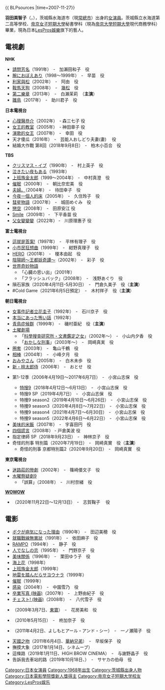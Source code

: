 {{ BLPsources |time=2007-11-27}}
{{藝人
|姓名 = 羽田美智子
|類型 = 女演員
|圖片 = 
|圖片尺寸 = 
|圖片簡介 = 
|本名 = 
|外文名 = 羽田 美智子
|外文 = ja
|羅馬拼音 = Hada Michiko
|英文名 = 
|暱稱 = 
|其他藝名 = 
|國籍 = {{JPN}}
|民族 = 
|籍貫 = 
|出生日期 = {{birth date and age|1968|9|24}}
|出生地點 = {{JPN}}・[[茨城縣|茨城縣]]水海道市（現・[[常總市|常總市]]）
|逝世日期 = 
|逝世地點 = 
|職業 = [[演員|演員]]
|語言 = [[日語|日語]]
|教育程度 = [[帝京大学短期大学|帝京大学短期大学]]
|母校 = 
|宗教信仰 = 
|配偶 = {{marriage|[[廣部俊明|廣部俊明]]|2011|2017|end=d}}
|兒女 = 
|父母 = 
|親屬 = 
|音樂類型 = 
|演奏樂器 = 
|出道地點 = 
|出道日期 = 1988年
|出道作 = 
|代表作 = 
|著名角色 = 
|活躍年代 = 1988年至今
|唱片公司 = 
|經紀公司 = [[LesPros娛樂|LesPros娛樂]]
|網站 = {{official|https://www.lespros.co.jp/artists/michiko-hada/}}
|相關團體 = 
|IMDb = 0352601
|現任成員 = 
|過往成員 = 
|獎項 = 
|japanacademyawards = {{awards|新人獎|1994年|《RAMPO》}}
}}
{{japanese|japanese=羽田 美智子|kana=はだ みちこ|romaji=Hada Michiko}}

'''羽田美智子'''（{{jpn|j=羽田 美智子|hg=はだ みちこ|rm=Hada Michiko|f=y}}，{{bd|1968年|9月24日|||catIdx=Hada Michiko}}），茨城縣水海道市（現[[常總市|常總市]]）出身的[[女演員|女演員]]。茨城縣立水海道第二高等學校、[[帝京女子短期大學|帝京女子短期大學]]秘書學科（現為[[帝京大学短期大学|帝京大學短期大學]]現代商務學科）畢業，現為日本[[LesPros娛樂|LesPros娛樂]]旗下的藝人。

== 電視劇 ==
'''NHK'''
*[[請問芳名|請問芳名]]（1991年）　‐　加瀨田和子　役
*[[腕におぼえあり|腕におぼえあり]]（1998～1999年）　‐　早苗　役
*[[利家與松|利家與松]]（2002年）　‐　阿由　役
*[[鞍馬天狗|鞍馬天狗]]（2008年）　‐　[[幾松|幾松]]　役
*[[第二樂章_(2013年電視劇)|第二樂章]]（2013年）　-　白瀨茉莉　（'''主演'''）
*[[雛鳥_(連續劇)|雛鳥]]（2017年）　‐　助川君子　役
'''日本電視台'''
*[[心理醫恭介|心理醫恭介]]（2002年）　‐ 森三七子 役
*[[女王的教室|女王的教室]]（2005年）　‐ 神田章子 役
*[[演歌的女王|演歌的女王]]（2007年）　‐　幸田　役
*天才傻瓜（2016年）　‐　芸能人おしどり夫妻(妻)	　役
*結婚大作戰 第8回（2018年9月8日）　‐　柏木小百合　役

'''TBS''' 
*[[クリスマス・イブ_(テレビドラマ)|クリスマス・イブ]]（1990年）　‐　村上英子　役
*[[泣きたい夜もある|泣きたい夜もある]]（1993年）
*[[上班族金太郎|上班族金太郎]]（1999～2004年）　‐　中村真澄　役
*[[催眠_(電視劇)|催眠]]（2000年）　‐　朝比奈宏美　役
*[[夫婦。|夫婦。]]（2004年）　‐　待田幸子　役
*[[今夜一個人的床|今夜一個人的床]]（2005年）　‐　久住玲子　役
*[[彗星物語|彗星物語]]（2007年）　‐　城田めぐみ　役
*[[戀空|戀空]]（2008年）　‐　田原安江 役 
*[[Smile_(日本電視劇)|Smile]]（2009年） ‐　下平香苗 役 
*[[父女變變變#2022年電視劇|父女變變變]]（2022年） ‐　川原理惠子 役 

'''富士電視台'''
*[[這就是答案!|這就是答案!]]（1997年）　‐　平林有理子　役
*[[小市民狂想曲|小市民狂想曲]]（1999年）　‐　紺野真理子　役
*[[HERO_(日本電視劇)|HERO]]（2001年）　‐　榎本由起　役
*[[陰陽師〜王都妖奇譚〜|陰陽師〜王都妖奇譚〜]]（2002年）　‐　彩子　役
*[[世界奇妙物語|世界奇妙物語]]
**「心臓の思い出」（2001年）
**「フラッシュバック」（2008年）　-　浅野あぐり　役
*隕石家族（2020年4月11日-5月30日）　-　門倉久美子　役（'''主演'''）
* #Cold Game（2021年6月5日預定）　-　木村祥子　役（'''主演'''）

'''朝日電視台'''
*[[女事件記者立花圭子|女事件記者立花圭子]]（1992年）　‐　石川京子　役
*[[本当にあった怖い話|本当にあった怖い話]]（1992年）
*[[青鳥症候群|青鳥症候群]]（1999年）　‐　磯村亜紀　役（'''主演'''）
*[[土曜劇場|土曜劇場]]
**「[[科學搜査研究所・文書鑑定之女|科學搜査研究所・文書鑑定之女]]」（2002年～）　‐　小山内夕香　役
**「[[おかしな刑事|おかしな刑事]]」（2003年～）　‐　岡崎真実　役 
*[[圈套|圈套]]（2003年）　‐　亀山千鶴　役
*[[相棒|相棒]]（2004年）　‐　小峰夕月　役
*[[おみやさん|おみやさん]]（2005年）　‐　白木未歩　役
*[[新・桃太郎侍|新・桃太郎侍]]（2006年）　‐　おとせ　役
*{{link-ja|警視廳搜査一課9係|警視庁捜査一課9係}}第1-12季（2006年4月19日～2017年6月7日）　‐　小宮山志保　役
**[[特搜9|特搜9]]（2018年4月12日～6月13日）　‐　小宮山志保　役
**特搜9 SP（2019年4月7日）　‐　小宮山志保　役
**特捜9 season2（2019年4月10日～6月26日）　‐　小宮山志保　役
**特捜9 season3（2020年4月8日～7月22日）　‐　小宮山志保　役
**特捜9 season4（2021年4月7日～6月30日）　‐　小宮山志保　役
**特捜9 season5（2022年4月6日～6月22日）　‐　小宮山志保　役
*[[美味的米飯|美味的米飯]]（2007年）　‐　宇喜田円　役
*[[四個謊言|四個謊言]]（2008年） - 戸倉美波 役
*指定律師 SP（2018年9月23日）　‐　神林京子　役
*奇怪的刑事 特別篇（2020年7月19日）　‐　岡崎真實　役（'''主演'''）
**奇怪的刑事 京都特別篇2（2020年9月20日）　‐　岡崎真實　役

'''東京電視台'''
*[[迷路莊的慘劇|迷路莊的慘劇]]（2002年）　‐　篠崎倭文子　役
*[[水曜懸疑劇9|水曜懸疑劇9]]
**「誤算」（2008年）　‐　川村奈緒　役

'''[[WOWOW|WOWOW]]'''
*{{link-ja|不管夜晚多黑|夜がどれほど暗くても}}（2020年11月22日～12月13日）　‐　志賀鞠子	　役

==電影 ==
*[[ボクが病気になった理由|ボクが病気になった理由]]（1990年）　‐　田辺美穂　役 
*[[就職戰線無異狀|就職戰線無異狀]]（1991年）　‐　依田麻子　役
*[[RAMPO|RAMPO]]（1994年）　‐　静子　役
*[[人でなしの恋|人でなしの恋]]（1995年）　‐　門野京子　役
*[[美味關係|美味關係]]（1996年）　‐　栗田ゆう子　役
*[[海上花_(电影)|海上花]]（1998年）
*[[上班族金太郎|上班族金太郎]]（1999年）
*[[地雷を踏んだらサヨウナラ|地雷を踏んだらサヨウナラ]]（1999年）
*[[催眠_(映画)|催眠]]（1999年）
*[[感染_(映画)|感染]]（2004年）　‐　中園雪乃　役
*[[卒業写真_(映画)|卒業写真 (映画)]]（2007年）　‐　上野由紀子　役
*[[チェスト!_(映画)|チェスト! (映画)]]（2008年）　-　八代雪子　役
*{{link-ja|白色榮光：急診室疑雲|ジェネラル・ルージュの凱旋#映画}} （2009年3月7日、[[東寶|東寶]]）　-　花房美和　役
*{{link-ja|我們的Play ball|僕たちのプレイボール}} （2010年5月15日）　-　柊加奈子　役
*{{link-ja|群星劃過的城鎮|ほしのふるまち#映画}} （2011年4月2日、よしもとアール・アンド・シー）　-　一ノ瀬陽子　役
*[[天國之吻|天國之吻]]（2011年6月4日、[[華納兄弟|華納兄弟]]）　-　早坂保子　役
*撫摸大象（2017年1月14日、シネムーブ）
*這條路（2019年1月11日、HIGH BROW CINEMA）　-　与謝野晶子　役
*告訴我去車站的路（2019年10月18日、{{link-ja|Q-TEC|キュー・テック}}）　-　サヤカの伯母　役
{{日本電影金像獎新人獎}}	

{{Authority control}}
{{DEFAULTSORT:Hada Michiko}}

[[Category:日本女演員|Category:日本女演員]]
[[Category:1968年出生|Category:1968年出生]]
[[Category:茨城縣出身人物|Category:茨城縣出身人物]]
[[Category:日本電影學院獎新人獎得主|Category:日本電影學院獎新人獎得主]]
[[Category:帝京女子短期大学校友|Category:帝京女子短期大学校友]]
[[Category:LesPros娱乐|Category:LesPros娱乐]]